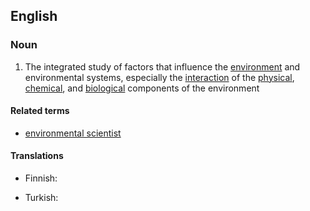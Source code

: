 ==English==

===Noun===
{{wikipedia}}
{{en-noun|~}}

# The integrated study of factors that influence the [[environment]] and environmental systems, especially the [[interaction]] of the [[physical]], [[chemical]], and [[biological]] components of the environment

====Related terms====
* [[environmental scientist]]

====Translations====
{{trans-top|integrated study of environment}}
* Finnish: {{t|fi|ympäristötiede}}
{{trans-mid}}
* Turkish: {{t+|tr|çevre bilimi}}
{{trans-bottom}}